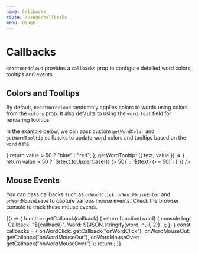 ```yaml
---
name: Callbacks
route: /usage/callbacks
menu: Usage
---
```



# Callbacks

`ReactWordcloud` provides a `callbacks` prop to configure detailed word colors, tooltips and events.

## Colors and Tooltips

By default, `ReactWordcloud` randomnly applies colors to words using colors from the `colors` prop. It also defaults to using the `word.text` field for rendering tooltips.

In the example below, we can pass custom `getWordColor` and `getWordTooltip` callbacks to update word colors and tooltips based on the `word` data.

<Playground>
  <ReactWordcloud
    words={words}
    callbacks={{
      getWordColor: ({ value }) => {
        return value > 50 ? "blue" : "red";
      },
      getWordTooltip: ({ text, value }) => {
        return value > 50 ? `${text.toUpperCase()} (> 50)` : `${text} (<= 50)`;
      }
    }}
  />
</Playground>

## Mouse Events

You can pass callbacks such as `onWordClick`, `onWordMouseEnter` and `onWordMouseLeave` to capture various mouse events. Check the browser console to track these mouse events.

<Playground>
  {() => {
    function getCallback(callback) {
      return function(word) {
        console.log(
          `Callback: "${callback}". Word: ${JSON.stringify(word, null, 2)}`
        );
      };
    }
    const callbacks = {
      onWordClick: getCallback("onWordClick"),
      onWordMouseOut: getCallback("onWordMouseOut"),
      onWordMouseOver: getCallback("onWordMouseOver")
    };
    return <ReactWordcloud words={words} callbacks={callbacks} />;
  }}
</Playground>
